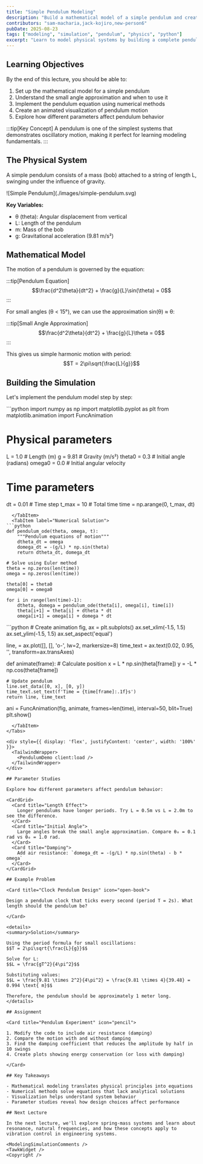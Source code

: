 ```yaml
---
title: "Simple Pendulum Modeling"
description: "Build a mathematical model of a simple pendulum and create an interactive simulation to understand oscillatory motion"
contributors: "sam-macharia,jack-kojiro,new-person6"
pubDate: 2025-08-23
tags: ["modeling", "simulation", "pendulum", "physics", "python"]
excerpt: "Learn to model physical systems by building a complete pendulum simulation from mathematical equations to interactive visualization."
---
```



<UniversalContentContributors 
  contributors={frontmatter.contributors}
/>


## Learning Objectives

By the end of this lecture, you should be able to:

1. Set up the mathematical model for a simple pendulum
2. Understand the small angle approximation and when to use it
3. Implement the pendulum equation using numerical methods
4. Create an animated visualization of pendulum motion
5. Explore how different parameters affect pendulum behavior

:::tip[Key Concept]
A pendulum is one of the simplest systems that demonstrates oscillatory motion, making it perfect for learning modeling fundamentals.
:::

## The Physical System

A simple pendulum consists of a mass (bob) attached to a string of length L, swinging under the influence of gravity.

<div style={{ display: 'flex', justifyContent: 'center', width: '100%' }}>
![Simple Pendulum](./images/simple-pendulum.svg)
</div>

**Key Variables:**
- θ (theta): Angular displacement from vertical
- L: Length of the pendulum
- m: Mass of the bob
- g: Gravitational acceleration (9.81 m/s²)

## Mathematical Model

The motion of a pendulum is governed by the equation:

:::tip[Pendulum Equation]
$$\frac{d^2\theta}{dt^2} + \frac{g}{L}\sin(\theta) = 0$$
:::

For small angles (θ < 15°), we can use the approximation sin(θ) ≈ θ:

:::tip[Small Angle Approximation]
$$\frac{d^2\theta}{dt^2} + \frac{g}{L}\theta = 0$$
:::

This gives us simple harmonic motion with period:
$$T = 2\pi\sqrt{\frac{L}{g}}$$

## Building the Simulation

Let's implement the pendulum model step by step:

<Tabs>
  <TabItem label="Setup & Imports">
```python
import numpy as np
import matplotlib.pyplot as plt
from matplotlib.animation import FuncAnimation

# Physical parameters
L = 1.0      # Length (m)
g = 9.81     # Gravity (m/s²)
theta0 = 0.3 # Initial angle (radians)
omega0 = 0.0 # Initial angular velocity

# Time parameters
dt = 0.01    # Time step
t_max = 10   # Total time
time = np.arange(0, t_max, dt)
```
  </TabItem>
  <TabItem label="Numerical Solution">
```python
def pendulum_ode(theta, omega, t):
    """Pendulum equations of motion"""
    dtheta_dt = omega
    domega_dt = -(g/L) * np.sin(theta)
    return dtheta_dt, domega_dt

# Solve using Euler method
theta = np.zeros(len(time))
omega = np.zeros(len(time))

theta[0] = theta0
omega[0] = omega0

for i in range(len(time)-1):
    dtheta, domega = pendulum_ode(theta[i], omega[i], time[i])
    theta[i+1] = theta[i] + dtheta * dt
    omega[i+1] = omega[i] + domega * dt
```
  </TabItem>
  <TabItem label="Animation">
```python
# Create animation
fig, ax = plt.subplots()
ax.set_xlim(-1.5, 1.5)
ax.set_ylim(-1.5, 1.5)
ax.set_aspect('equal')

line, = ax.plot([], [], 'o-', lw=2, markersize=8)
time_text = ax.text(0.02, 0.95, '', transform=ax.transAxes)

def animate(frame):
    # Calculate position
    x = L * np.sin(theta[frame])
    y = -L * np.cos(theta[frame])
    
    # Update pendulum
    line.set_data([0, x], [0, y])
    time_text.set_text(f'Time = {time[frame]:.1f}s')
    return line, time_text

ani = FuncAnimation(fig, animate, frames=len(time), 
                   interval=50, blit=True)
plt.show()
```
  </TabItem>
</Tabs>

<div style={{ display: 'flex', justifyContent: 'center', width: '100%' }}>
  <TailwindWrapper>
    <PendulumDemo client:load />
  </TailwindWrapper>
</div>

## Parameter Studies

Explore how different parameters affect pendulum behavior:

<CardGrid>
  <Card title="Length Effect">
    Longer pendulums have longer periods. Try L = 0.5m vs L = 2.0m to see the difference.
  </Card>
  <Card title="Initial Angle">
    Large angles break the small angle approximation. Compare θ₀ = 0.1 rad vs θ₀ = 1.0 rad.
  </Card>
  <Card title="Damping">
    Add air resistance: `domega_dt = -(g/L) * np.sin(theta) - b * omega`
  </Card>
</CardGrid>

## Example Problem

<Card title="Clock Pendulum Design" icon="open-book">

Design a pendulum clock that ticks every second (period T = 2s). What length should the pendulum be?

</Card>

<details>
<summary>Solution</summary>

Using the period formula for small oscillations:
$$T = 2\pi\sqrt{\frac{L}{g}}$$

Solve for L:
$$L = \frac{gT^2}{4\pi^2}$$

Substituting values:
$$L = \frac{9.81 \times 2^2}{4\pi^2} = \frac{9.81 \times 4}{39.48} = 0.994 \text{ m}$$

Therefore, the pendulum should be approximately 1 meter long.
</details>

## Assignment

<Card title="Pendulum Experiment" icon="pencil">

1. Modify the code to include air resistance (damping)
2. Compare the motion with and without damping
3. Find the damping coefficient that reduces the amplitude by half in 10 swings
4. Create plots showing energy conservation (or loss with damping)

</Card>

## Key Takeaways

- Mathematical modeling translates physical principles into equations
- Numerical methods solve equations that lack analytical solutions
- Visualization helps understand system behavior
- Parameter studies reveal how design choices affect performance

## Next Lecture

In the next lecture, we'll explore spring-mass systems and learn about resonance, natural frequencies, and how these concepts apply to vibration control in engineering systems.

<ModelingSimulationComments />
<TawkWidget />
<Copyright />